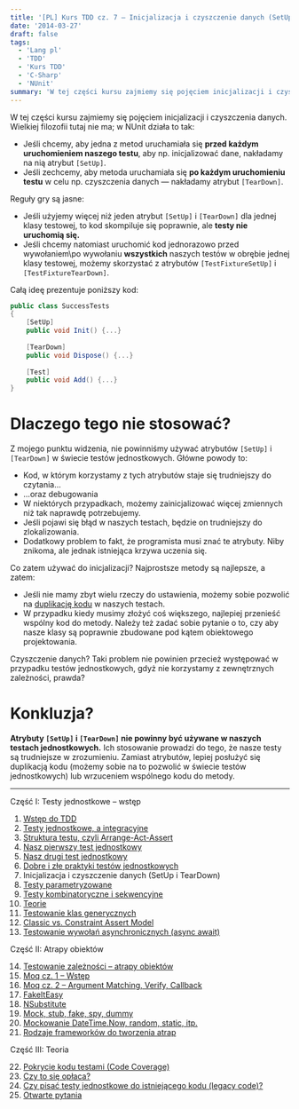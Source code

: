 ```yaml
---
title: '[PL] Kurs TDD cz. 7 — Inicjalizacja i czyszczenie danych (SetUp i TearDown)'
date: '2014-03-27'
draft: false
tags:
  - 'Lang pl'
  - 'TDD'
  - 'Kurs TDD'
  - 'C-Sharp'
  - 'NUnit'
summary: 'W tej części kursu zajmiemy się pojęciem inicjalizacji i czyszczenia danych.'
---
```


W tej części kursu zajmiemy się pojęciem inicjalizacji i czyszczenia danych. Wielkiej filozofii tutaj nie ma; w NUnit działa to tak:

*   Jeśli chcemy, aby jedna z metod uruchamiała się **przed każdym uruchomieniem naszego testu**, aby np. inicjalizować dane, nakładamy na nią atrybut `[SetUp]`.
*   Jeśli zechcemy, aby metoda uruchamiała się **po każdym uruchomieniu testu** w celu np. czyszczenia danych — nakładamy atrybut `[TearDown]`.

Reguły gry są jasne:

*   Jeśli użyjemy więcej niż jeden atrybut `[SetUp]` i `[TearDown]` dla jednej klasy testowej, to kod skompiluje się poprawnie, ale **testy nie uruchomią się.**
*   Jeśli chcemy natomiast uruchomić kod jednorazowo przed wywołaniem\\po wywołaniu **wszystkich** naszych testów w obrębie jednej klasy testowej, możemy skorzystać z atrybutów `[TestFixtureSetUp]` i `[TestFixtureTearDown]`.

Całą ideę prezentuje poniższy kod: 
```csharp
public class SuccessTests
{
    [SetUp]
    public void Init() {...}
 
    [TearDown]
    public void Dispose() {...}
 
    [Test]
    public void Add() {...}
}
```

# Dlaczego tego nie stosować?

Z mojego punktu widzenia, nie powinniśmy używać atrybutów `[SetUp]` i `[TearDown]` w świecie testów jednostkowych. Główne powody to:

*   Kod, w którym korzystamy z tych atrybutów staje się trudniejszy do czytania...
*   ...oraz debugowania
*   W niektórych przypadkach, możemy zainicjalizować więcej zmiennych niż tak naprawdę potrzebujemy.
*   Jeśli pojawi się błąd w naszych testach, będzie on trudniejszy do zlokalizowania.
*   Dodatkowy problem to fakt, że programista musi znać te atrybuty. Niby znikoma, ale jednak istniejąca krzywa uczenia się.

Co zatem używać do inicjalizacji? Najprostsze metody są najlepsze, a zatem:

*   Jeśli nie mamy zbyt wielu rzeczy do ustawienia, możemy sobie pozwolić na [duplikację kodu](/posts/kurs-tdd-6-dobre-i-zle-praktyki-testow-jednostkowych) w naszych testach.
*   W przypadku kiedy musimy złożyć coś większego, najlepiej przenieść wspólny kod do metody. Należy też zadać sobie pytanie o to, czy aby nasze klasy są poprawnie zbudowane pod kątem obiektowego projektowania.

Czyszczenie danych? Taki problem nie powinien przecież występować w przypadku testów jednostkowych, gdyż nie korzystamy z zewnętrznych zależności, prawda?

# Konkluzja?

**Atrybuty `[SetUp]` i `[TearDown]` nie powinny być używane w naszych testach jednostkowych.** Ich stosowanie prowadzi do tego, że nasze testy są trudniejsze w zrozumieniu. Zamiast atrybutów, lepiej posłużyć się duplikacją kodu (możemy sobie na to pozwolić w świecie testów jednostkowych) lub wrzuceniem wspólnego kodu do metody.


----


Część I: Testy jednostkowe – wstęp

1. [Wstęp do TDD](/posts/kurs-tdd-1-wstep/)
2. [Testy jednostkowe, a integracyjne](/posts/kurs-tdd-2-testy-jednostkowe-a-testy-integracyjne/)
3. [Struktura testu, czyli Arrange-Act-Assert](/posts/kurs-tdd-3-struktura-test-czyli-arrange-act-assert)
4. [Nasz pierwszy test jednostkowy](/posts/kurs-tdd-4-nasz-pierwszy-test-jednostkowy)
5. [Nasz drugi test jednostkowy](/posts/kurs-tdd-5-nasz-drugi-test-jednostkowy)
6. [Dobre i złe praktyki testów jednostkowych](/posts/kurs-tdd-6-dobre-i-zle-praktyki-testow-jednostkowych)
7. Inicjalizacja i czyszczenie danych (SetUp i TearDown)
8. [Testy parametryzowane](/posts/kurs-tdd-8-testy-parametryzowane)
9. [Testy kombinatoryczne i sekwencyjne](/posts/kurs-tdd-9-testy-kombinatoryczne-i-sekwencyjne)
10. [Teorie](/posts/kurs-tdd-10-teorie)
11. [Testowanie klas generycznych](/posts/kurs-tdd-11-testowanie-klas-generycznych)
12. [Classic vs. Constraint Assert Model](/posts/kurs-tdd-12-classic-vs-constraint-assert-model)
13. [Testowanie wywołań asynchronicznych (async await)](/posts/kurs-tdd-13-testowanie-wywolan-asynchronicznych-async-await)


Część II: Atrapy obiektów

14. [Testowanie zależności – atrapy obiektów](/posts/kurs-tdd-14-testowanie-zaleznosci-atrapy-obiektow)
2. [Moq cz. 1 – Wstęp](/posts/kurs-tdd-15-wstep-do-moq)
3. [Moq cz. 2 – Argument Matching, Verify, Callback](/posts/kurs-tdd-16-zaawansowane-techniki-moq-argument-matching-verify-callback)
4. [FakeItEasy](/posts/kurs-tdd-17-fakeiteasy)
5. [NSubstitute](/posts/kurs-tdd-18-nsubstitute)
6. [Mock, stub, fake, spy, dummy](/posts/kurs-tdd-19-mock-stub-fake-spy-dummy)
7. [Mockowanie DateTime.Now, random, static, itp.](/posts/kurs-tdd-20-mockowanie-datetime-now-random-static-itp)
8. [Rodzaje frameworków do tworzenia atrap](/posts/kurs-tdd-21-rodzaje-frameworkow-do-tworzenia-atrap/)

Część III: Teoria

22. [Pokrycie kodu testami (Code Coverage)](/posts/kurs-tdd-22-pokrycie-kodu-testami-code-coverage/)
1. [Czy to się opłaca?](/posts/kurs-tdd-23-czy-to-sie-oplaca/)
1. [Czy pisać testy jednostkowe do istniejącego kodu (legacy code)?](/posts/kurs-tdd-24-czy-pisac-testy-jednostkowe-do-istniejacego-kodu-legacy-code/)
1. [Otwarte pytania](/posts/kurs-tdd-25-otwarte-pytania/)
